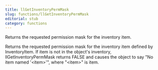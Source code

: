 ```yaml
---
title: llGetInventoryPermMask
slug: functions/llGetInventoryPermMask
editorial: stub
category: functions
---
```


<LSLFunction name="llGetInventoryPermMask"/>

Returns the requested permission mask for the inventory item.

Returns the requested permission mask for the inventory item defined by InventoryItem. If item is not in the object's inventory, llGetInventoryPermMask returns FALSE and causes the object to say &quot;No item named '&lt;item&gt;'&quot;, where &quot;&lt;item&gt;&quot; is item.
